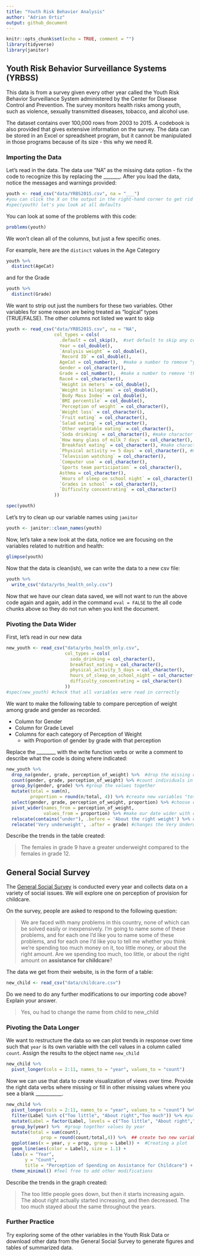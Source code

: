 ```yaml
---
title: "Youth Risk Behavior Analysis"
author: "Adrian Ortiz"
output: github_document
---
```


```r
knitr::opts_chunk$set(echo = TRUE, comment = "")
library(tidyverse)
library(janitor)
```

## Youth Risk Behavior Surveillance Systems (YRBSS)

This data is from a survey given every other year called the Youth Risk Behavior Surveillance System administered by the Center for Disease Control and Prevention. The survey monitors health risks among youth, such as violence, sexually transmitted diseases, tobacco, and alcohol use. 

The dataset contains over 100,000 rows from 2003 to 2015.  A codebook is also provided that gives extensive information on the survey. The data can be stored in an Excel or spreadsheet program, but it cannot be manipulated in those programs because of its size - this why we need R.


### Importing the Data
Let's read in the data. The data use "NA" as the missing data option - fix the code to recognize this by replacing the _______.  After you load the data, notice the messages and warnings provided:
```r
youth <- read_csv("data/YRBS2015.csv", na = "___")
#you can click the X on the output in the right-hand corner to get rid of the output once you've looked at it
#spec(youth) let's you look at all defaults
```


You can look at some of the problems with this code:
```r
problems(youth)
```


We won't clean all of the columns, but just a few specific ones.

For example, here are the `distinct` values in the Age Category
```r
youth %>% 
  distinct(AgeCat)
```

and for the Grade 
```r
youth %>% 
  distinct(Grade)
```

We want to strip out just the numbers for these two variables.  Other variables for some reason are being treated as "logical" types (TRUE/FALSE).  The other columns not listed we want to skip


```r
youth <- read_csv("data/YRBS2015.csv", na = "NA",
                  col_types = cols(
                    .default = col_skip(),  #set default to skip any columns we don't specify
                    Year = col_double(),
                    `Analysis weight` = col_double(),
                    `Record ID` = col_double(),
                    AgeCat = col_number(),  #make a number to remove "years old"
                    Gender = col_character(),
                    Grade = col_number(),  #make a number to remove 'th grade
                    Race4 = col_character(),
                    `Height in meters` = col_double(),
                    `Weight in kilograms` = col_double(),
                    `Body Mass Index` = col_double(),
                    `BMI percentile` = col_double(),
                    `Perception of weight` = col_character(),
                    `Weight loss` = col_character(),
                    `Fruit eating` = col_character(),
                    `Salad eating` = col_character(),
                    `Other vegetable eating` = col_character(),
                    `Soda drinking` = col_character(), #make character
                    `How many glass of milk 7 days` = col_character(),
                    `Breakfast eating` = col_character(), #make character
                    `Physical activity >= 5 days` = col_character(), #make character
                    `Television watching` = col_character(),
                    `Computer use` = col_character(),
                    `Sports team participation` = col_character(),
                    Asthma = col_character(),
                    `Hours of sleep on school night` = col_character(),
                    `Grades in school` = col_character(),
                    `Difficulty concentrating` = col_character() 
                  ))

spec(youth)
```


Let's try to clean up our variable names using `janitor`

```r
youth <- janitor::clean_names(youth)
```

Now, let's take a new look at the data, notice we are focusing on the variables related to nutrition and health:
```r
glimpse(youth)
```

Now that the data is clean(ish), we can write the data to a new csv file:
```r
youth %>% 
  write_csv("data/yrbs_health_only.csv")
```

Now that we have our clean data saved, we will not want to run the above code again and again, add in the command `eval = FALSE` to the all code chunks above so they do not run when you knit the document.


### Pivoting the Data Wider
First, let's read in our new data
```r
new_youth <- read_csv("data/yrbs_health_only.csv",
                      col_types = cols(
                        soda_drinking = col_character(),
                        breakfast_eating = col_character(),
                        physical_activity_5_days = col_character(),
                        hours_of_sleep_on_school_night = col_character(),
                        difficulty_concentrating = col_character()
                      )) 
#spec(new_youth) #check that all variables were read in correctly
```


We want to make the following table to compare perception of weight among grade and gender as recorded.  

- Column for Gender  
- Column for Grade Level  
- Columns for each category of Perception of Weight  
    - with Proportion of gender by grade with that perception

Replace the ________ with the write function verbs or write a comment to describe what the code is doing where indicated:
```r
new_youth %>% 
  drop_na(gender, grade, perception_of_weight) %>%  #drop the missing data
  count(gender, grade, perception_of_weight) %>% #count individuals in these groups
  group_by(gender, grade) %>% #group the values together
  mutate(total = sum(n),    
         proportion = round(n/total, 4)) %>% #create new variables "total" and "proportion"
  select(gender, grade, perception_of_weight, proportion) %>% #choose only these columns
  pivot_wider(names_from = perception_of_weight, 
              values_from = proportion) %>% #make our date wider with column titles as the perception and the values as the proportion
  relocate(contains("under"), .before = 'About the right weight') %>% #Changes anything that contains under, before About the right weight
  relocate('Very underweight', .after = grade) #changes the Very Underweight after grade
```

Describe the trends in the table created:  

> The females in grade 9 have a greater underweight compared to the females in grade 12. 



## General Social Survey
The [General Social Survey](https://gssdataexplorer.norc.org/) is conducted every year and collects data on a variety of social issues.  We will explore one on perception of provision for childcare.

On the survey, people are asked to respond to the following question:

>We are faced with many problems in this country, none of which can be solved easily or inexpensively. I'm going to name some of these problems, and for each one I'd like you to name some of these problems, and for each one I'd like you to tell me whether you think we're spending too much money on it, too little money, or about the right amount. Are we spending too much, too little, or about the right amount on **assistance for childcare**?


The data we get from their website, is in the form of a table:

```r
new_child <- read_csv("data/childcare.csv")
```


Do we need to do any further modifications to our importing code above? Explain your answer.

> Yes, ou had to change the name from child to new_child


### Pivoting the Data Longer
We want to restructure the data so we can plot trends in response over time such that `year` is its own variable with the cell values in a column called `count`.  Assign the results to the object name `new_child`

```r
new_child %>% 
  pivot_longer(cols = 2:11, names_to = "year", values_to = "count") 
```

Now we can use that data to create visualization of views over time. Provide the right data verbs where missing or fill in other missing values where you see a blank ___________.


```r
new_child %>% 
  pivot_longer(cols = 2:11, names_to = "year", values_to = "count") %>% 
  filter(Label %in% c("Too little", "About right","Too much")) %>% #pull out just the responses listed
  mutate(Label = factor(Label, levels = c("Too little", "About right","Too much"))) %>%  #Categorizing into a vector
  group_by(year) %>%  #group together values by year 
  mutate(total = sum(count),
             prop = round(count/total,4)) %>%  ## create two new variables, total and prop to calculate the proportion of responses by year
  ggplot(aes(x = year, y = prop, group = Label)) +  #Creating a plot
  geom_line(aes(color = Label), size = 1.1) +
  labs(x = "Year",
       y = "Count",
       title = "Perception of Spending on Assistance for Childcare") +
  theme_minimal() #feel free to add other modifications
```

Describe the trends in the graph created:  

> The too little people goes down, but then it starts increasing again. The about right actually started increasing, and then decreased. The too much stayed about the same throughout the years.


### Further Practice
Try exploring some of the other variables in the Youth Risk Data or download other data from the General Social Survey to generate figures and tables of summarized data.




